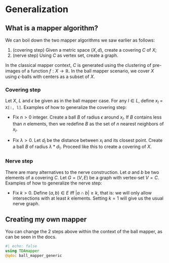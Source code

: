 # Generalization

## What is a mapper algorithm?

We can boil down the two mapper algorithms we saw earlier as follows:

1) (covering step) Given a metric space $(X, d)$, create a covering $C$ of $X$;
1) (nerve step) Using $C$ as vertex set, create a graph.

In the classical mapper context, $C$ is generated using the clustering of pre-images of a function $f: X \to \mathbb{R}$. In the ball mapper scenario, we cover $X$ using $\epsilon$-balls with centers as a subset of $X$.

### Covering step

Let $X$, $L$ and $\epsilon$ be given as in the ball mapper case. For any $l \in L$, define $x_l$ = `X[:, l]`. Examples of how to generalize the covering step:

- Fix $n > 0$ integer. Create a ball $B$ of radius $\epsilon$ around $x_l$. If $B$ contains less than $n$ elements, then we redefine $B$ as the set of $n$ nearest neighbors of $x_l$.

- Fix $\lambda > 0$. Let $d_l$ be the distance between $x_l$ and its closest point. Create a ball $B$ of radius $\lambda * d_1$. Proceed like this to create a covering of $X$.

### Nerve step

There are many alternatives to the nerve construction. Let $a$ and $b$ be two elements of a covering $C$. Let $G = (V, E)$ be a graph with vertex-set $V = C$. Examples of how to generalize the nerve step:

- Fix $k > 0$. Define $(a, b) \in E$ iff $|a \cap b| \geq k$, that is: we will only allow intersections with at least $k$ elements. Setting $k = 1$ will give us the usual nerve graph.

## Creating my own mapper

You can change the 2 steps above within the context of the ball mapper, as can be seen in the docs.


```julia
#| echo: false
using TDAmapper
@qdoc ball_mapper_generic
```
